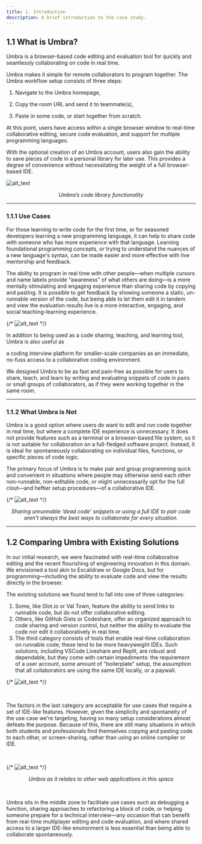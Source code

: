 ---
title: 1. Introduction
description: A brief introduction to the case study.
---

## 1.1 What is Umbra?

Umbra is a browser-based code editing and evaluation tool for quickly and seamlessly collaborating on code in real time.

Umbra makes it simple for remote collaborators to program together. The Umbra workflow setup consists of three steps:

1. Navigate to the Umbra homepage,

2. Copy the room URL and send it to teammate(s),

3. Paste in some code, or start together from scratch.

At this point, users have access within a single browser window to real-time collaborative editing, secure code evaluation, and support for multiple programming languages.

With the optional creation of an Umbra account, users also gain the ability to save pieces of code in a personal library for later use. This provides a degree of convenience without necessitating the weight of a full browser-based IDE.

![alt_text](/src/images/library-3.gif "Code Library Functionality")

<p align="center"><em>Umbra’s code library functionality</em></p>

---

### 1.1.1 Use Cases

For those learning to write code for the first time, or for seasoned developers learning a new programming language, it can help to share code with someone who has more experience with that language. Learning foundational programming concepts, or trying to understand the nuances of a new language's syntax, can be made easier and more effective with live mentorship and feedback.

The ability to program in real time with other people—when multiple cursors and name labels provide “awareness” of what others are doing—is a more mentally stimulating and engaging experience than sharing code by copying and pasting. It is possible to get feedback by showing someone a static, un-runnable version of the code, but being able to let them edit it in tandem and view the evaluation results live is a more interactive, engaging, and social teaching-learning experience.

{/* ![alt_text](./src/images/awareness.png "image_tooltip") */}
<Picture src="./src/images/awareness.png" alt="image_tooltip" />

In addition to being used as a code sharing, teaching, and learning tool, Umbra is also useful as

a coding interview platform for smaller-scale companies as an immediate, no-fuss access to a collaborative coding environment.

We designed Umbra to be as fast and pain-free as possible for users to share, teach, and learn by writing and evaluating snippets of code in pairs or small groups of collaborators, as if they were working together in the same room.

---

### 1.1.2 What Umbra is Not

Umbra is a good option where users do want to edit and run code together in real time, but where a complete IDE experience is unnecessary. It does not provide features such as a terminal or a browser-based file system, so it is not suitable for collaboration on a full-fledged software project. Instead, it is ideal for spontaneously collaborating on individual files, functions, or specific pieces of code logic.

The primary focus of Umbra is to make pair and group programming quick and convenient in situations where people may otherwise send each other non-runnable, non-editable code, or might unnecessarily opt for the full clout—and heftier setup procedures—of a collaborative IDE.

{/* ![alt_text](./src/images/image23.png "image_tooltip") */}
<Picture src="./src/images/image23.png" alt="image_tooltip" />

<p align="center"><em>Sharing unrunnable ‘dead code’ snippets or using a full IDE to pair code aren’t always the best ways to collaborate for every situation.</em></p>

---

## 1.2 Comparing Umbra with Existing Solutions

In our initial research, we were fascinated with real-time collaborative editing and the recent flourishing of engineering innovation in this domain. We envisioned a tool akin to Excalidraw or Google Docs, but for programming—including the ability to evaluate code and view the results directly in the browser.

The existing solutions we found tend to fall into one of three categories:

1. Some, like Glot.io or Val Town, feature the ability to send links to runnable code, but do not offer collaborative editing.
2. Others, like GitHub Gists or Codeshare, offer an organized approach to code sharing and version control, but neither the ability to evaluate the code nor edit it collaboratively in real time.
3. The third category consists of tools that enable real-time collaboration on runnable code; these tend to be more heavyweight IDEs. Such solutions, including VSCode Liveshare and Replit, are robust and dependable, but they come with certain impediments: the requirement of a user account, some amount of "boilerplate" setup, the assumption that all collaborators are using the same IDE locally, or a paywall.

{/* ![alt_text](./src/images/image25.png "image_tooltip") */}
<Picture src="./src/images/image25.png" alt="image_tooltip" />

&nbsp;

The factors in the last category are acceptable for use cases that require a set of IDE-like features. However, given the simplicity and spontaneity of the use case we're targeting, having so many setup considerations almost defeats the purpose. Because of this, there are still many situations in which both students and professionals find themselves copying and pasting code to each other, or screen-sharing, rather than using an online compiler or IDE.

&nbsp;

{/* ![alt_text](./src/images/image28.png "image_tooltip") */}
<Picture src="./src/images/image28.png" alt="image_tooltip" />

<p align="center"><em>Umbra as it relates to other web applications in this space</em></p>

&nbsp;

Umbra sits in the middle zone to facilitate use cases such as debugging a function, sharing approaches to refactoring a block of code, or helping someone prepare for a technical interview—any occasion that can benefit from real-time multiplayer editing and code evaluation, and where shared access to a larger IDE-like environment is less essential than being able to collaborate spontaneously.

